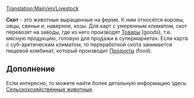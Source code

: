 [[Translation:Main/en/Livestock]]
{{ru/Груз|груз=Скот
|изображение=Livestock.png
|производит=[[Main/ru/Ферма|Ферма]]
|принимает=[[Main/ru/Завод|Завод]] (умеренный), <br/>[[Main/en/Food Processing Plant]] (субарктический)
}}

'''Скот''' - это животные выращенные на ферме. К ним относятся коровы, овцы, свиньи и, наверное, козы. Для карт с умеренным климатом, скот перевозят на заводы, где из него производят [[Main/ru/Товары|Товары]] (goods), т.е. мясную продукцию, готовую для продажи в супермаркетах. Если карта с суб-арктическим климатом, то переработкой скота занимается пищевой комбинат, который производит [[Main/en/Food|Продукты]] (food).

== Дополнение ==
Если интересно, то можете найти более детальную информацию здесь: [http://ru.wikipedia.org/wiki/%D0%A1%D0%B5%D0%BB%D1%8C%D1%81%D0%BA%D0%BE%D1%85%D0%BE%D0%B7%D1%8F%D0%B9%D1%81%D1%82%D0%B2%D0%B5%D0%BD%D0%BD%D1%8B%D0%B5_%D0%B6%D0%B8%D0%B2%D0%BE%D1%82%D0%BD%D1%8B%D0%B5 Сельскохозяйственные животные].